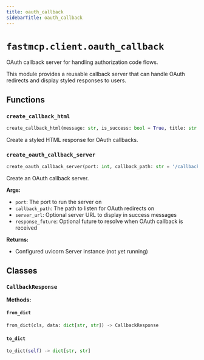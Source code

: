 ```yaml
---
title: oauth_callback
sidebarTitle: oauth_callback
---
```


# `fastmcp.client.oauth_callback`



OAuth callback server for handling authorization code flows.

This module provides a reusable callback server that can handle OAuth redirects
and display styled responses to users.


## Functions

### `create_callback_html` <sup><a href="https://github.com/pchaganti/gx-fast-mcp/blob/main/src/fastmcp/client/oauth_callback.py#L25" target="_blank"><Icon icon="github" style="width: 14px; height: 14px;" /></a></sup>

```python
create_callback_html(message: str, is_success: bool = True, title: str = 'FastMCP OAuth', server_url: str | None = None) -> str
```


Create a styled HTML response for OAuth callbacks.


### `create_oauth_callback_server` <sup><a href="https://github.com/pchaganti/gx-fast-mcp/blob/main/src/fastmcp/client/oauth_callback.py#L197" target="_blank"><Icon icon="github" style="width: 14px; height: 14px;" /></a></sup>

```python
create_oauth_callback_server(port: int, callback_path: str = '/callback', server_url: str | None = None, response_future: asyncio.Future | None = None) -> Server
```


Create an OAuth callback server.

**Args:**
- `port`: The port to run the server on
- `callback_path`: The path to listen for OAuth redirects on
- `server_url`: Optional server URL to display in success messages
- `response_future`: Optional future to resolve when OAuth callback is received

**Returns:**
- Configured uvicorn Server instance (not yet running)


## Classes

### `CallbackResponse` <sup><a href="https://github.com/pchaganti/gx-fast-mcp/blob/main/src/fastmcp/client/oauth_callback.py#L183" target="_blank"><Icon icon="github" style="width: 14px; height: 14px;" /></a></sup>

**Methods:**

#### `from_dict` <sup><a href="https://github.com/pchaganti/gx-fast-mcp/blob/main/src/fastmcp/client/oauth_callback.py#L190" target="_blank"><Icon icon="github" style="width: 14px; height: 14px;" /></a></sup>

```python
from_dict(cls, data: dict[str, str]) -> CallbackResponse
```

#### `to_dict` <sup><a href="https://github.com/pchaganti/gx-fast-mcp/blob/main/src/fastmcp/client/oauth_callback.py#L193" target="_blank"><Icon icon="github" style="width: 14px; height: 14px;" /></a></sup>

```python
to_dict(self) -> dict[str, str]
```
